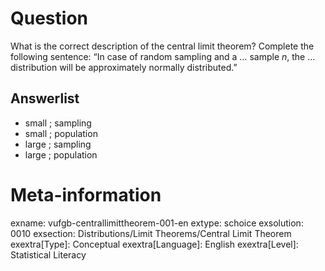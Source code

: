 Question
========
What is the correct description of the central limit theorem? Complete the following sentence: "In case of random sampling and a ... sample *n*, the ... distribution will be approximately normally distributed."

Answerlist
----------
* small ; sampling
* small ; population
* large ; sampling
* large ; population

Meta-information
================
exname: vufgb-centrallimittheorem-001-en
extype: schoice
exsolution: 0010
exsection: Distributions/Limit Theorems/Central Limit Theorem
exextra[Type]: Conceptual
exextra[Language]: English
exextra[Level]: Statistical Literacy
